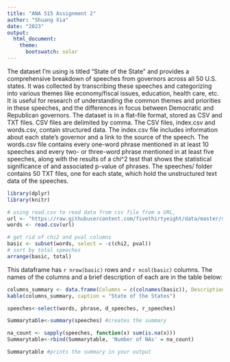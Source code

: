 ---
title: "ANA 515 Assignment 2"
author: "Shuang Xia"
date: "2023"
output:
  html_document:
    theme:
      bootswatch: solar
---

The dataset I'm using is titled "State of the State" and provides a comprehensive breakdown of speeches from governors across all 50 U.S. states. It was collected by transcribing these speeches and categorizing into various themes like economy/fiscal issues, education, health care, etc. It is useful for research of understanding the common themes and priorities in these speeches, and the differences in focus between Democratic and Republican governors.
The dataset is in a flat-file format, stored as CSV and TXT files. CSV files are delimited by comma. The CSV files, index.csv and words.csv, contain structured data. The index.csv file includes information about each state's governor and a link to the source of the speech. The words.csv file contains every one-word phrase mentioned in at least 10 speeches and every two- or three-word phrase mentioned in at least five speeches, along with the results of a chi^2 test that shows the statistical significance of and associated p-value of phrases.
The speeches/ folder contains 50 TXT files, one for each state, which hold the unstructured text data of the speeches.

```{r include=FALSE}
library(dplyr)
library(knitr)
```


```{r}
# using read.csv to read data from csv file from a URL, 
url <- "https://raw.githubusercontent.com/fivethirtyeight/data/master/state-of-the-state/words.csv"
words <- read.csv(url)
```

```{r results='hide'}
# get rid of chi2 and pval columns
basic <- subset(words, select = -c(chi2, pval))
# sort by total speeches
arrange(basic, total)
```

This dataframe has `r nrow(basic)` rows and `r ncol(basic)` columns. The names of the columns and a brief description of each are in the table below:

```{r results = TRUE}
columns_summary <- data.frame(Columns = c(colnames(basic)), Description = c("Phrase from the speeches", "Theme of the phrase", "Count in Democratic speeches", "Count in Republican speeches", "Total count of speeches", "Percentage in Democratic speeches", "Percentage in Republican speeches"))
kable(columns_summary, caption = "State of the States")
```

```{r include=TRUE}
speeches<-select(words, phrase, d_speeches, r_speeches)

Summarytable<-summary(speeches) #creates the summary

na_count <- sapply(speeches, function(x) sum(is.na(x)))
Summarytable<-rbind(Summarytable, 'Number of NAs' = na_count)

Summarytable #prints the summary in your output
```
